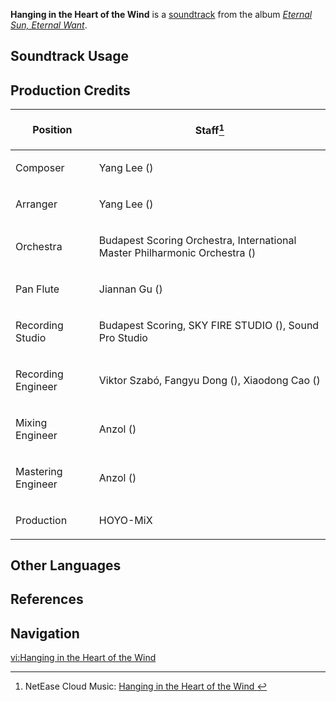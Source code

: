 {{Stub}}
{{Soundtrack Infobox
|image          = Eternal Sun, Eternal Want.png
|album          = Eternal Sun, Eternal Want
|disc           = 1
|number         = 11
|featured       = 
|featured2      = 
|featured3      = 
|featured_disc  = 
|featured_disc2 = 
|featured_disc3 = 
|youtube_id     = _SJcqWXPKbQ
|spotify_id     = 4flWFpDha0uvJsoADjd9GI
|previous       = Touring the Dawn
|next           = Bells in Bloom
}}
'''Hanging in the Heart of the Wind''' is a [[soundtrack]] from the album ''[[Eternal Sun, Eternal Want]]''.

==Soundtrack Usage==
{{Soundtrack Usage
|location          = Quahuacan Cliff//day;;Tezcatepetonco Range//day
|quest             = 
|domain            = 
|eventgameplay     = 
|special_displayed = 
|special           = 
|teapot            = 
|mediaoriginal     =
}}
<!--
==Other Arrangements==
{{Files by Category Gallery|Media Using an Unreleased Arrangement of {{subst:#titleparts:{{subst:PAGENAME}}}} Soundtrack}}
-->

==Production Credits==
{| class="wikitable"
! Position
! Staff<ref>NetEase Cloud Music: [https://music.163.com/#/song?id=2657683864 Hanging in the Heart of the Wind {{zh|悬风于心}}]</ref>
|-
! Composer
| Yang Lee ({{zh|李洋}})
|-
! Arranger
| Yang Lee ({{zh|李洋}})
|-
! Orchestra
| Budapest Scoring Orchestra, International Master Philharmonic Orchestra ({{zh|国际首席爱乐乐团}})
|-
! Pan Flute
| Jiannan Gu ({{zh|顾剑楠}})
|-
! Recording Studio
| Budapest Scoring, SKY FIRE STUDIO ({{zh|九紫天诚录音棚}}), Sound Pro Studio
|-
! Recording Engineer
| Viktor Szabó, Fangyu Dong ({{zh|董方昱}}), Xiaodong Cao ({{zh|曹晓冬}})
|-
! Mixing Engineer
| Anzol ({{zh|鸦雀有声}})
|-
! Mastering Engineer
| Anzol ({{zh|鸦雀有声}})
|-
! Production
| HOYO-MiX
|}
<!--
==Gallery==
<gallery>
</gallery>
-->

==Other Languages==
{{Other Languages
|en       = Hanging in the Heart of the Wind
|zhs      = 悬风于心
|zhs_rm   = 
|zht      = 
|zht_rm   = 
|zh_tl    = 
|ja       = 
|ja_rm    = 
|ja_tl    = 
}}

==References==
{{Reflist}}

==Navigation==
{{Soundtrack Navbox|Eternal Sun, Eternal Want}}

[[vi:Hanging in the Heart of the Wind]]